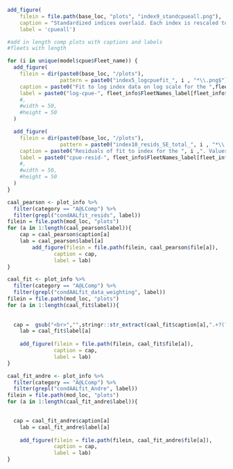 <!-- ======================================================================= -->
<!-- *************************  Indices ************************************ --> 
<!-- ======================================================================= -->
```r
add_figure(
    filein = file.path(base_loc, "plots", "index9_standcpueall.png"),
    caption = "Standardized indices overlaid. Each index is rescaled to have mean observation = 1.0",
    label = 'cpueall')
```



```r
#add in length comp plots with captions and labels
#fleets with length

for (i in unique(model$cpue$Fleet_name)) {
  add_figure(
    filein = dir(paste0(base_loc, "/plots"), 
                 pattern = paste0("index5_logcpuefit_", i , "*\\.png$"), full.names = TRUE),
    caption = paste0("Fit to log index data on log scale for the ",fleet_info$FleetNames_parsed[fleet_info$FleetNames==i] ,". Lines indicate 95% uncertainty interval around index values based on the model assumption of lognormal error. Thicker lines (if present) indicate input uncertainty before addition of estimated additional uncertainty parameter"),
    label = paste0("log-cpue-", fleet_info$FleetNames_label[fleet_info$FleetNames==i])
    #,
    #width = 50,
    #height = 50
  )

  add_figure(
    filein = dir(paste0(base_loc, "/plots"), 
                 pattern = paste0("index10_resids_SE_total_", i , "*\\.png$"), full.names = TRUE),
    caption = paste0("Residuals of fit to index for the ", i ,". Values are (log(Obs) - log(Exp))/SE where SE is the total standard error including any estimated additional uncertainty"),
    label = paste0("cpue-resid-", fleet_info$FleetNames_label[fleet_info$FleetNames==i])
    #,
    #width = 50,
    #height = 50
  )
}
```

\FloatBarrier


<!-- ======================================================================= -->
<!-- *************************  Age Comps ********************************** --> 
<!-- ======================================================================= -->


```r
caal_pearson <- plot_info %>%
  filter(category == "A@LComp") %>%
  filter(grepl("condAALfit_resids", label))
filein = file.path(mod_loc, "plots")
for (a in 1:length(caal_pearson$label)){
    cap = caal_pearson$caption[a]
	lab = caal_pearson$label[a]
		add_figure(filein = file.path(filein, caal_pearson$file[a]), 
			   caption = cap, 
			   label = lab)
}
```


\FloatBarrier

```r
caal_fit <- plot_info %>%
  filter(category == "A@LComp") %>%
  filter(grepl("condAALfit_data_weighting", label))
filein = file.path(mod_loc, "plots")
for (a in 1:length(caal_fit$label)){
  
	
  cap =  gsub("<br>","",stringr::str_extract(caal_fit$caption[a],".+?(?=For)"))
	lab = caal_fit$label[a]
	
	add_figure(filein = file.path(filein, caal_fit$file[a]), 
			   caption = cap, 
			   label = lab)
}
```


\FloatBarrier

<!-- ======================================================================= -->
<!-- **********************  Age @ Length Comps **************************** --> 
<!-- ======================================================================= -->



```r
caal_fit_andre <- plot_info %>%
  filter(category == "A@LComp") %>%
  filter(grepl("condAALfit_Andre", label))
filein = file.path(mod_loc, "plots")
for (a in 1:length(caal_fit_andre$label)){
  

  cap = caal_fit_andre$caption[a]
	lab = caal_fit_andre$label[a]
	
	add_figure(filein = file.path(filein, caal_fit_andre$file[a]), 
			   caption = cap, 
			   label = lab)
}
```